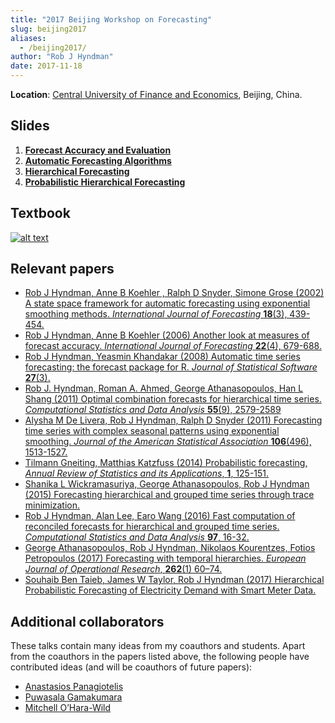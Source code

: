 ```yaml
---
title: "2017 Beijing Workshop on Forecasting"
slug: beijing2017
aliases:
  - /beijing2017/
author: "Rob J Hyndman"
date: 2017-11-18
---
```


**Location**: [Central University of Finance and Economics](https://yanfei.site/bjwf/), Beijing, China.

## Slides

1. [**Forecast Accuracy and Evaluation**](/files/1-ForecastEvaluation.pdf)
2. [**Automatic Forecasting Algorithms**](/files/2-AutomaticForecasting.pdf)
3. [**Hierarchical Forecasting**](/files/3-Hierarchical.pdf)
4. [**Probabilistic Hierarchical Forecasting**](/files/4-Hierarchical2.pdf)

## Textbook

<a href="http://OTexts.org/fpp2" target="_new">
![alt text](/img/fpp2_cover.png)
</a>

## Relevant papers

 * [Rob J Hyndman, Anne B Koehler , Ralph D Snyder, Simone Grose (2002) A state space framework for automatic forecasting using exponential smoothing methods. *International Journal of Forecasting* **18**(3), 439-454.](/publications/hksg/)
 * [Rob J Hyndman, Anne B Koehler (2006) Another look at measures of forecast accuracy. *International Journal of Forecasting* **22**(4), 679-688.](/publications/another-look-at-measures-of-forecast-accuracy/)
 * [Rob J Hyndman, Yeasmin Khandakar (2008) Automatic time series forecasting: the forecast package for R. *Journal of Statistical Software* **27**(3).](/publications/automatic-forecasting/) 
 * [Rob J. Hyndman, Roman A. Ahmed, George Athanasopoulos, Han L Shang (2011) Optimal combination forecasts for hierarchical time series. *Computational Statistics and Data Analysis* **55**(9), 2579-2589](/publications/mortality-forecast-comparison/)
 * [Alysha M De Livera, Rob J Hyndman, Ralph D Snyder (2011) Forecasting time series with complex seasonal patterns using exponential smoothing. *Journal of the American Statistical Association* **106**(496), 1513-1527.](/publications/complex-seasonality/)
 * [Tilmann Gneiting, Matthias Katzfuss (2014) Probabilistic forecasting, *Annual Review of Statistics and its Applications*, **1**, 125-151.](https://doi.org/10.1146/annurev-statistics-062713-085831)
 * [Shanika L Wickramasuriya, George Athanasopoulos, Rob J Hyndman (2015) Forecasting hierarchical and grouped time series through trace minimization.](/publications/mint/)
 * [Rob J Hyndman, Alan Lee, Earo Wang (2016) Fast computation of reconciled forecasts for hierarchical and grouped time series. *Computational Statistics and Data Analysis* **97**, 16-32.](/publications/hgts/)
 * [George Athanasopoulos, Rob J Hyndman, Nikolaos Kourentzes, Fotios Petropoulos (2017) Forecasting with temporal hierarchies. *European Journal of Operational Research*, **262**(1) 60–74.](/publications/temporal-hierarchies/)
 * [Souhaib Ben Taieb, James W Taylor, Rob J Hyndman (2017) Hierarchical Probabilistic Forecasting of Electricity Demand with Smart Meter Data.](/publications/hpf-electricity/)

## Additional collaborators

These talks contain many ideas from my coauthors and students. Apart from the coauthors in the papers listed above, the following people have contributed ideas (and will be coauthors of future papers):

 * [Anastasios Panagiotelis](https://research.monash.edu/en/persons/anastasios-panagiotelis)
 * [Puwasala Gamakumara](https://acems.org.au/our-people/puwasala-gamakumara)
 * [Mitchell O'Hara-Wild](http://www.mitchelloharawild.com/)
